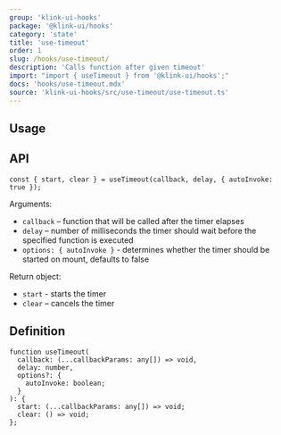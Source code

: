 ```yaml
---
group: 'klink-ui-hooks'
package: '@klink-ui/hooks'
category: 'state'
title: 'use-timeout'
order: 1
slug: /hooks/use-timeout/
description: 'Calls function after given timeout'
import: "import { useTimeout } from '@klink-ui/hooks';"
docs: 'hooks/use-timeout.mdx'
source: 'klink-ui-hooks/src/use-timeout/use-timeout.ts'
---
```



## Usage

<Demo data={HooksDemos.useTimeoutDemo} />

## API

```tsx
const { start, clear } = useTimeout(callback, delay, { autoInvoke: true });
```

Arguments:

- `callback` – function that will be called after the timer elapses
- `delay` – number of milliseconds the timer should wait before the specified function is executed
- `options: { autoInvoke }` - determines whether the timer should be started on mount, defaults to false

Return object:

- `start` - starts the timer
- `clear` – cancels the timer

## Definition

```tsx
function useTimeout(
  callback: (...callbackParams: any[]) => void,
  delay: number,
  options?: {
    autoInvoke: boolean;
  }
): {
  start: (...callbackParams: any[]) => void;
  clear: () => void;
};
```
